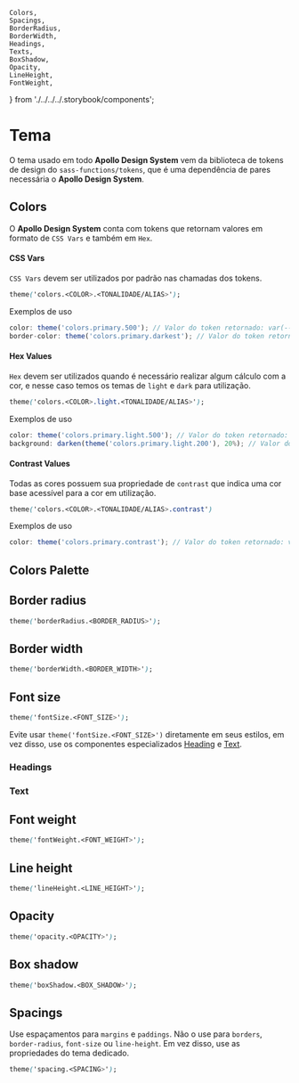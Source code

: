     Colors,
    Spacings,
    BorderRadius,
    BorderWidth,
    Headings,
    Texts,
    BoxShadow,
    Opacity,
    LineHeight,
    FontWeight,
} from './../../../.storybook/components';

<Meta title="Design Tokens/Tema" />

# Tema

O tema usado em todo **Apollo Design System** vem da biblioteca de tokens de design do `sass-functions/tokens`, que é uma dependência de pares necessária o **Apollo Design System**.
<br />

## Colors

O **Apollo Design System** conta com tokens que retornam valores em formato de `CSS Vars` e também em `Hex`.

#### CSS Vars 

`CSS Vars` devem ser utilizados por padrão nas chamadas dos tokens.

```css
theme('colors.<COLOR>.<TONALIDADE/ALIAS>');
```

Exemplos de uso
```javascript
color: theme('colors.primary.500'); // Valor do token retornado: var(--apollo-primary, #238662)
border-color: theme('colors.primary.darkest'); // Valor do token retornado: var(--apollo-primary-900, #05271B)
```
#### Hex Values

`Hex` devem ser utilizados quando é necessário realizar algum cálculo com a cor, e nesse caso temos os temas de `light` e `dark` para utilização.

```css
theme('colors.<COLOR>.light.<TONALIDADE/ALIAS>');
```

Exemplos de uso
```javascript
color: theme('colors.primary.light.500'); // Valor do token retornado: #238662
background: darken(theme('colors.primary.light.200'), 20%); // Valor do token retornado: #9ADBC2
```

#### Contrast Values
Todas as cores possuem sua propriedade de `contrast` que indica uma cor base acessível para a cor em utilização.

```css
theme('colors.<COLOR>.<TONALIDADE/ALIAS>.contrast')
```

Exemplos de uso
```javascript
color: theme('colors.primary.contrast'); // Valor do token retornado: var(--apollo-on-primary, #FFF)
```

## Colors Palette

<Colors />

## Border radius

```css
theme('borderRadius.<BORDER_RADIUS>');
```

<BorderRadius />

## Border width

```css
theme('borderWidth.<BORDER_WIDTH>');
```

<BorderWidth />

## Font size

```css
theme('fontSize.<FONT_SIZE>');
```

Evite usar `theme('fontSize.<FONT_SIZE>')` diretamente em seus estilos, em vez disso, use os componentes especializados [Heading](?path=/docs/typography-heading--default-story) e [Text](?path=/docs/typography-text--default-story).

### Headings

<Headings />

### Text

<Texts />

## Font weight

```css
theme('fontWeight.<FONT_WEIGHT>');
```

<FontWeight />

## Line height

```css
theme('lineHeight.<LINE_HEIGHT>');
```

<LineHeight />

## Opacity

```css
theme('opacity.<OPACITY>');
```

<Opacity />

## Box shadow

```css
theme('boxShadow.<BOX_SHADOW>');
```

<BoxShadow />

## Spacings

Use espaçamentos para `margins` e `paddings`. Não o use para `borders`, `border-radius`, `font-size` ou `line-height`. Em vez disso, use as propriedades do tema dedicado.

```css
theme('spacing.<SPACING>');
```

<Spacings />
